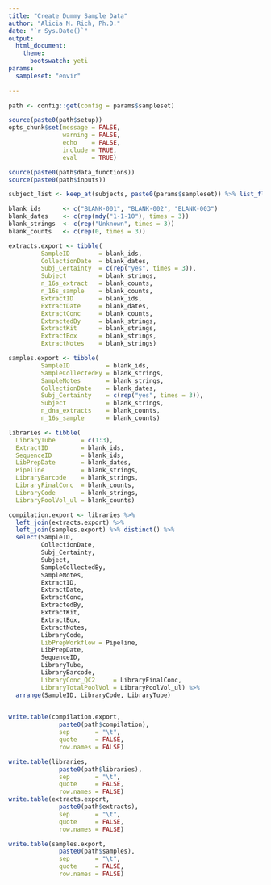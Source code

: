 ```yaml
---
title: "Create Dummy Sample Data"
author: "Alicia M. Rich, Ph.D."
date: "`r Sys.Date()`"
output: 
  html_document:
    theme:
      bootswatch: yeti
params:
  sampleset: "envir"
  
---
```


```r
path <- config::get(config = params$sampleset)
```


```r
source(paste0(path$setup))
opts_chunk$set(message = FALSE,
               warning = FALSE,
               echo    = FALSE,
               include = TRUE,
               eval    = TRUE)

source(paste0(path$data_functions))
source(paste0(path$inputs))
```


```r
subject_list <- keep_at(subjects, paste0(params$sampleset)) %>% list_flatten(name_spec = "{inner}")
```

```r
blank_ids      <- c("BLANK-001", "BLANK-002", "BLANK-003")
blank_dates    <- c(rep(mdy("1-1-10"), times = 3))
blank_strings  <- c(rep("Unknown", times = 3))
blank_counts   <- c(rep(0, times = 3))

extracts.export <- tibble(
         SampleID        = blank_ids,
         CollectionDate  = blank_dates,
         Subj_Certainty  = c(rep("yes", times = 3)),
         Subject         = blank_strings,
         n_16s_extract   = blank_counts,
         n_16s_sample    = blank_counts,
         ExtractID       = blank_ids,
         ExtractDate     = blank_dates,
         ExtractConc     = blank_counts,
         ExtractedBy     = blank_strings,
         ExtractKit      = blank_strings,
         ExtractBox      = blank_strings,
         ExtractNotes    = blank_strings)

samples.export <- tibble(
         SampleID          = blank_ids,
         SampleCollectedBy = blank_strings,
         SampleNotes       = blank_strings,
         CollectionDate    = blank_dates,
         Subj_Certainty    = c(rep("yes", times = 3)),
         Subject           = blank_strings,
         n_dna_extracts    = blank_counts,
         n_16s_sample      = blank_counts)

libraries <- tibble(
  LibraryTube       = c(1:3),
  ExtractID         = blank_ids,
  SequenceID        = blank_ids,
  LibPrepDate       = blank_dates,
  Pipeline          = blank_strings,
  LibraryBarcode    = blank_strings,
  LibraryFinalConc  = blank_counts,
  LibraryCode       = blank_strings,
  LibraryPoolVol_ul = blank_counts)

compilation.export <- libraries %>%
  left_join(extracts.export) %>%
  left_join(samples.export) %>% distinct() %>%
  select(SampleID,
         CollectionDate,
         Subj_Certainty,
         Subject,
         SampleCollectedBy,
         SampleNotes,
         ExtractID,
         ExtractDate,
         ExtractConc,
         ExtractedBy,
         ExtractKit,
         ExtractBox,
         ExtractNotes,
         LibraryCode,
         LibPrepWorkflow = Pipeline,
         LibPrepDate,
         SequenceID,
         LibraryTube,
         LibraryBarcode,
         LibraryConc_QC2     = LibraryFinalConc,
         LibraryTotalPoolVol = LibraryPoolVol_ul) %>%
  arrange(SampleID, LibraryCode, LibraryTube)
  
```

```r
write.table(compilation.export,
              paste0(path$compilation),
              sep       = "\t",
              quote     = FALSE,
              row.names = FALSE)

write.table(libraries,
              paste0(path$libraries),
              sep       = "\t",
              quote     = FALSE,
              row.names = FALSE)
write.table(extracts.export,
              paste0(path$extracts),
              sep       = "\t",
              quote     = FALSE,
              row.names = FALSE)

write.table(samples.export,
              paste0(path$samples),
              sep       = "\t",
              quote     = FALSE,
              row.names = FALSE)
```


